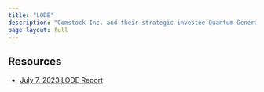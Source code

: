 ```yaml
---
title: "LODE"
description: "Comstock Inc. and their strategic investee Quantum Generative Materials"
page-layout: full
---
```


## Resources

- [July 7, 2023 LODE Report](LODE-report-20230707.pdf)